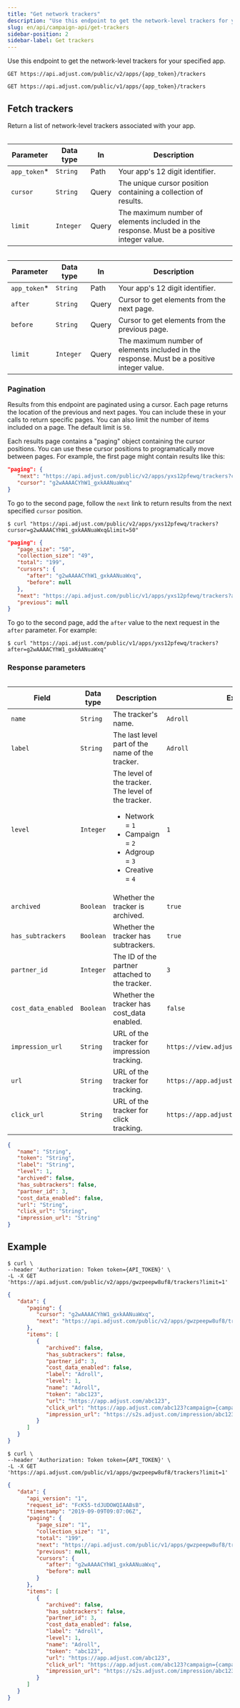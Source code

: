 ```yaml
---
title: "Get network trackers"
description: "Use this endpoint to get the network-level trackers for your specified app."
slug: en/api/campaign-api/get-trackers
sidebar-position: 2
sidebar-label: Get trackers
---
```


Use this endpoint to get the network-level trackers for your specified app.

<ApiVersion version="v2">

```http title="Endpoint" "v2/apps/{app_token}/trackers"
GET https://api.adjust.com/public/v2/apps/{app_token}/trackers
```

</ApiVersion>

<ApiVersion version="v1">

```http title="Endpoint" "v1/apps/{app_token}/trackers"
GET https://api.adjust.com/public/v1/apps/{app_token}/trackers
```

</ApiVersion>

## Fetch trackers

Return a list of network-level trackers associated with your app.

<ApiVersion version="v2">

<Table>

| Parameter     | Data type | In    | Description                                                                                |
| ------------- | --------- | ----- | ------------------------------------------------------------------------------------------ |
| `app_token`\* | `String`  | Path  | Your app's 12 digit identifier.                                                            |
| `cursor`      | `String`  | Query | The unique cursor position containing a collection of results.                             |
| `limit`       | `Integer` | Query | The maximum number of elements included in the response. Must be a positive integer value. |

</Table>

</ApiVersion>

<ApiVersion version="v1">

<Table>

| Parameter     | Data type | In    | Description                                                                                |
| ------------- | --------- | ----- | ------------------------------------------------------------------------------------------ |
| `app_token`\* | `String`  | Path  | Your app's 12 digit identifier.                                                            |
| `after`       | `String`  | Query | Cursor to get elements from the next page.                                                 |
| `before`      | `String`  | Query | Cursor to get elements from the previous page.                                             |
| `limit`       | `Integer` | Query | The maximum number of elements included in the response. Must be a positive integer value. |

</Table>

</ApiVersion>

### Pagination

Results from this endpoint are paginated using a cursor. Each page returns the location of the previous and next pages. You can include these in your calls to return specific pages. You can also limit the number of items included on a page. The default limit is `50`.

Each results page contains a "paging" object containing the cursor positions. You can use these cursor positions to programatically move between pages. For example, the first page might contain results like this:

<ApiVersion version="v2">

```json title="Pagination example"
"paging": {
   "next": "https://api.adjust.com/public/v2/apps/yxs12pfewq/trackers?cursor=g2wAAAACYhW1_gxkAANuaWxq&limit=50",
   "cursor": "g2wAAAACYhW1_gxkAANuaWxq"
}
```

To go to the second page, follow the `next` link to return results from the next specified `cursor` position.

```console title="cURL" "cursor=g2wAAAACYhW1_gxkAANuaWxq"
$ curl "https://api.adjust.com/public/v2/apps/yxs12pfewq/trackers?cursor=g2wAAAACYhW1_gxkAANuaWxq&limit=50"
```

</ApiVersion>

<ApiVersion version="v1">

```json title="Pagination example"
"paging": {
   "page_size": "50",
   "collection_size": "49",
   "total": "199",
   "cursors": {
      "after": "g2wAAAACYhW1_gxkAANuaWxq",
      "before": null
   },
   "next": "https://api.adjust.com/public/v1/apps/yxs12pfewq/trackers?after=g2wAAAACYhW1_gxkAANuaWxq&limit=50",
   "previous": null
}
```

To go to the second page, add the `after` value to the next request in the `after` parameter. For example:

```console title="cURL" "after=g2wAAAACYhW1_gxkAANuaWxq"
$ curl "https://api.adjust.com/public/v1/apps/yxs12pfewq/trackers?after=g2wAAAACYhW1_gxkAANuaWxq"
```

</ApiVersion>

### Response parameters

<Table search>

| Field               | Data type | Description                                                                                                                                                 | Example                                     |
| ------------------- | --------- | ----------------------------------------------------------------------------------------------------------------------------------------------------------- | ------------------------------------------- |
| `name`              | `String`  | The tracker's name.                                                                                                                                         | `Adroll`                                    |
| `label`             | `String`  | The last level part of the name of the tracker.                                                                                                             | `Adroll`                                    |
| `level`             | `Integer` | The level of the tracker. The level of the tracker.<br/><ul><li>Network = `1`</li><li>Campaign = `2`</li><li>Adgroup = `3`</li><li>Creative = `4`</li></ul> | `1`                                         |
| `archived`          | `Boolean` | Whether the tracker is archived.                                                                                                                            | `true`                                      |
| `has_subtrackers`   | `Boolean` | Whether the tracker has subtrackers.                                                                                                                        | `true`                                      |
| `partner_id`        | `Integer` | The ID of the partner attached to the tracker.                                                                                                              | `3`                                         |
| `cost_data_enabled` | `Boolean` | Whether the tracker has cost_data enabled.                                                                                                                  | `false`                                     |
| `impression_url`    | `String`  | URL of the tracker for impression tracking.                                                                                                                 | `https://view.adjust.com/impression/abc123` |
| `url`               | `String`  | URL of the tracker for tracking.                                                                                                                            | `https://app.adjust.com/abc123`             |
| `click_url`         | `String`  | URL of the tracker for click tracking.                                                                                                                      | `https://app.adjust.com/abc123`             |

</Table>

```json title="Success response"
{
   "name": "String",
   "token": "String",
   "label": "String",
   "level": 1,
   "archived": false,
   "has_subtrackers": false,
   "partner_id": 3,
   "cost_data_enabled": false,
   "url": "String",
   "click_url": "String",
   "impression_url": "String"
}
```

## Example

<ApiVersion version="v2">

```console title="cURL" "gwzpeepw8uf8"
$ curl \
--header 'Authorization: Token token={API_TOKEN}' \
-L -X GET 'https://api.adjust.com/public/v2/apps/gwzpeepw8uf8/trackers?limit=1'
```

```json title="Success response"
{
   "data": {
      "paging": {
         "cursor": "g2wAAAACYhW1_gxkAANuaWxq",
         "next": "https://api.adjust.com/public/v2/apps/gwzpeepw8uf8/trackers?after=g2wAAAACYhW1_gxkAANuaWxq&limit=1"
      },
      "items": [
         {
            "archived": false,
            "has_subtrackers": false,
            "partner_id": 3,
            "cost_data_enabled": false,
            "label": "Adroll",
            "level": 1,
            "name": "Adroll",
            "token": "abc123",
            "url": "https://app.adjust.com/abc123",
            "click_url": "https://app.adjust.com/abc123?campaign={campaign_name}&idfa={idfa}&deeplink=http%3A%2F%2Fa.b%2Fc%3Fd%3D1%26e%3D%%MACROS%%",
            "impression_url": "https://s2s.adjust.com/impression/abc123?campaign={campaign_name}&idfa={idfa}&s2s=1"
         }
      ]
   }
}
```

</ApiVersion>

<ApiVersion version="v1">

```console title="cURL" "gwzpeepw8uf8"
$ curl \
--header 'Authorization: Token token={API_TOKEN}' \
-L -X GET 'https://api.adjust.com/public/v1/apps/gwzpeepw8uf8/trackers?limit=1'
```

```json title="Success response"
{
   "data": {
      "api_version": "1",
      "request_id": "FcK55-tdJUDOWQIAABsB",
      "timestamp": "2019-09-09T09:07:06Z",
      "paging": {
         "page_size": "1",
         "collection_size": "1",
         "total": "199",
         "next": "https://api.adjust.com/public/v1/apps/gwzpeepw8uf8/trackers?after=g2wAAAACYhW1_gxkAANuaWxq&limit=1",
         "previous": null,
         "cursors": {
            "after": "g2wAAAACYhW1_gxkAANuaWxq",
            "before": null
         }
      },
      "items": [
         {
            "archived": false,
            "has_subtrackers": false,
            "partner_id": 3,
            "cost_data_enabled": false,
            "label": "Adroll",
            "level": 1,
            "name": "Adroll",
            "token": "abc123",
            "url": "https://app.adjust.com/abc123",
            "click_url": "https://app.adjust.com/abc123?campaign={campaign_name}&idfa={idfa}&deeplink=http%3A%2F%2Fa.b%2Fc%3Fd%3D1%26e%3D%%MACROS%%",
            "impression_url": "https://s2s.adjust.com/impression/abc123?campaign={campaign_name}&idfa={idfa}&s2s=1"
         }
      ]
   }
}
```

</ApiVersion>
